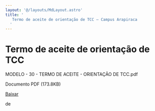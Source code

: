 ```yaml
---
layout: '@/layouts/MdLayout.astro'
title: '
   Termo de aceite de orientação de TCC — Campus Arapiraca
  '
---
```






Termo de aceite de orientação de TCC
====================================












 MODELO - 30 - TERMO DE ACEITE - ORIENTAÇÃO DE TCC.pdf
   

 Documento PDF
 (173.8KB)
 

<a class="btn btn-secondary download" href="https://arapiraca.ufal.br/graduacao/ciencia-da-computacao/documentos/tcc/modelos/modelo-30-termo-de-aceite-orientacao-de-tcc.pdf/%40%40download/file/MODELO%20-%2030%20-%20TERMO%20DE%20ACEITE%20-%20ORIENTAC%CC%A7A%CC%83O%20DE%20TCC.pdf">
 Baixar
</a>




























 de
 


















